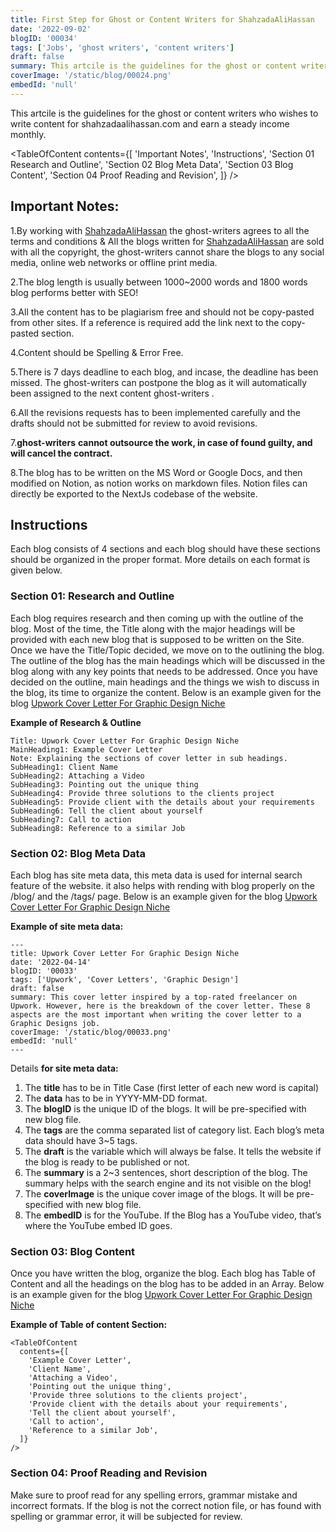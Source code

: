 ```yaml
---
title: First Step for Ghost or Content Writers for ShahzadaAliHassan
date: '2022-09-02'
blogID: '00034'
tags: ['Jobs', 'ghost writers', 'content writers']
draft: false
summary: This artcile is the guidelines for the ghost or content writers who wishes to write content for shahzadaalihassan.com and earn a steady income monthly.
coverImage: '/static/blog/00024.png'
embedId: 'null'
---
```



This artcile is the guidelines for the ghost or content writers who wishes to write content for shahzadaalihassan.com and earn a steady income monthly.

<TableOfContent
  contents={[
    'Important Notes',
    'Instructions',
    'Section 01 Research and Outline',
    'Section 02 Blog Meta Data',
    'Section 03 Blog Content',
    'Section 04 Proof Reading and Revision',
  ]}
/>

## Important Notes:

1.By working with [ShahzadaAliHassan](https://shahzadaalihassan.com/) the ghost-writers agrees to all the terms and conditions & All the blogs written for [ShahzadaAliHassan](https://shahzadaalihassan.com/) are sold with all the copyright, the ghost-writers cannot share the blogs to any social media, online web networks or offline print media.

2.The blog length is usually between 1000~2000 words and 1800 words blog performs better with SEO!

3.All the content has to be plagiarism free and should not be copy-pasted from other sites. If a reference is required add the link next to the copy-pasted section.

4.Content should be Spelling & Error Free.

5.There is 7 days deadline to each blog, and incase, the deadline has been missed. The ghost-writers can postpone the blog as it will automatically been assigned to the next content ghost-writers .

6.All the revisions requests has to been implemented carefully and the drafts should not be submitted for review to avoid revisions.

7.**ghost-writers** **cannot outsource the work, in case of found guilty, and will cancel the contract.**

8.The blog has to be written on the MS Word or Google Docs, and then modified on Notion, as notion works on markdown files. Notion files can directly be exported to the NextJs codebase of the website.

## Instructions

Each blog consists of 4 sections and each blog should have these sections should be organized in the proper format. More details on each format is given below.

### Section 01: Research and Outline

Each blog requires research and then coming up with the outline of the blog. Most of the time, the Title along with the major headings will be provided with each new blog that is supposed to be written on the Site. Once we have the Title/Topic decided, we move on to the outlining the blog. The outline of the blog has the main headings which will be discussed in the blog along with any key points that needs to be addressed. Once you have decided on the outline, main headings and the things we wish to discuss in the blog, its time to organize the content. Below is an example given for the blog [Upwork Cover Letter For Graphic Design Niche](https://shahzadaalihassan.com/blog/upwork/upwork-cover-letter-for-graphic-design)

**Example of Research & Outline**

```
Title: Upwork Cover Letter For Graphic Design Niche
MainHeading1: Example Cover Letter
Note: Explaining the sections of cover letter in sub headings.
SubHeading1: Client Name
SubHeading2: Attaching a Video
SubHeading3: Pointing out the unique thing
SubHeading4: Provide three solutions to the clients project
SubHeading5: Provide client with the details about your requirements
SubHeading6: Tell the client about yourself
SubHeading7: Call to action
SubHeading8: Reference to a similar Job

```

### Section 02: Blog Meta Data

Each blog has site meta data, this meta data is used for internal search feature of the website. it also helps with rending with blog properly on the /blog/ and the /tags/ page. Below is an example given for the blog [Upwork Cover Letter For Graphic Design Niche](https://shahzadaalihassan.com/blog/upwork/upwork-cover-letter-for-graphic-design)

**Example of site meta data:**

```
---
title: Upwork Cover Letter For Graphic Design Niche
date: '2022-04-14'
blogID: '00033'
tags: ['Upwork', 'Cover Letters', 'Graphic Design']
draft: false
summary: This cover letter inspired by a top-rated freelancer on Upwork. However, here is the breakdown of the cover letter. These 8 aspects are the most important when writing the cover letter to a Graphic Designs job.
coverImage: '/static/blog/00033.png'
embedId: 'null'
---
```

Details **for site meta data:**

1. The **title** has to be in Title Case (first letter of each new word is capital)
2. The **data** has to be in YYYY-MM-DD format.
3. The **blogID** is the unique ID of the blogs. It will be pre-specified with new blog file.
4. The **tags** are the comma separated list of category list. Each blog’s meta data should have 3~5 tags.
5. The **draft** is the variable which will always be false. It tells the website if the blog is ready to be published or not.
6. The **summary** is a 2~3 sentences, short description of the blog. The summary helps with the search engine and its not visible on the blog!
7. The **coverImage** is the unique cover image of the blogs. It will be pre-specified with new blog file.
8. The **embedID** is for the YouTube. If the Blog has a YouTube video, that’s where the YouTube embed ID goes.

### Section 03: Blog Content

Once you have written the blog, organize the blog. Each blog has Table of Content and all the headings on the blog has to be added in an Array. Below is an example given for the blog [Upwork Cover Letter For Graphic Design Niche](https://shahzadaalihassan.com/blog/upwork/upwork-cover-letter-for-graphic-design)

**Example of Table of content Section:**

```
<TableOfContent
  contents={[
    'Example Cover Letter',
    'Client Name',
    'Attaching a Video',
    'Pointing out the unique thing',
    'Provide three solutions to the clients project',
    'Provide client with the details about your requirements',
    'Tell the client about yourself',
    'Call to action',
    'Reference to a similar Job',
  ]}
/>
```

### Section 04: Proof Reading and Revision

Make sure to proof read for any spelling errors, grammar mistake and incorrect formats. If the blog is not the correct notion file, or has found with spelling or grammar error, it will be subjected for review.
